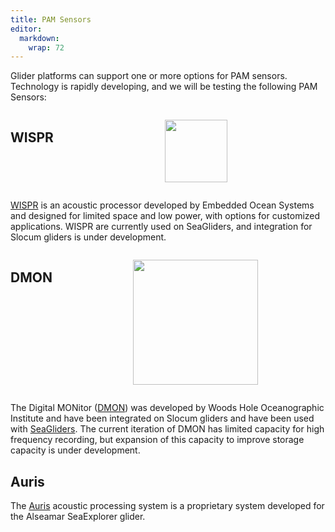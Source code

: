 ```yaml
---
title: PAM Sensors
editor: 
  markdown: 
    wrap: 72
---
```


Glider platforms can support one or more options for PAM sensors.
Technology is rapidly developing, and we will be testing the following
PAM Sensors: 

::: columns 
::: {.column width="80%}

## WISPR

::: 
::: {.column width="20%}

![](images/wispr.jfif){width="100"} 

::: 
:::

[WISPR](https://embeddedocean.com/passive-acoustics-2/){target="_blank"}
is an acoustic processor developed by Embedded Ocean Systems and
designed for limited space and low power, with options for customized
applications. WISPR are currently used on SeaGliders, and integration
for Slocum gliders is under development.

::: columns
::: {.column width="80%}

## DMON

:::
::: {.column width="20%}

![](images/dmon.png){width="200"}

::: 
:::

The Digital MONitor
([DMON](https://apps.dtic.mil/sti/tr/pdf/ADA617025.pdf)) was developed
by Woods Hole Oceanographic Institute and have been integrated on Slocum
gliders and have been used with
[SeaGliders](https://www.soest.hawaii.edu/ore/OE/Prof.Howe_PDF/DMON_Van_Uffelen_JOE_2017.pdf).
The current iteration of DMON has limited capacity for high frequency
recording, but expansion of this capacity to improve storage capacity is
under development.

## Auris

The
[Auris](https://www.alseamar-alcen.com/index.php/products/underwater-glider/seaexplorer){target="_blank"}
acoustic processing system is a proprietary system developed for the
Alseamar SeaExplorer glider.
